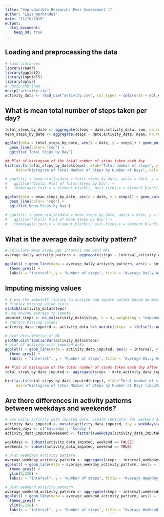```yaml
---
title: "Reproducible Research: Peer Assessment 1"
author: "Luis Hernandez"
date: "11/16/2019"
output: 
  html_document:
    keep_md: true
---
```


## Loading and preprocessing the data
```r
# load libraries
library(readr)
library(ggplot2)
library(imputeTS)
library(dplyr)
# unzip and load
unzip("activity.zip")
activity_data <- read_csv("activity.csv", col_types = cols(date = col_date(format = "%Y-%m-%d")))
```

## What is mean total number of steps taken per day?
```r
total_steps_by_date <- aggregate(steps ~ date,activity_data, sum, na.rm = TRUE)
mean_steps_by_date <- aggregate(steps ~ date,activity_data, mean, na.rm = TRUE)
```

```r
ggplot(data = total_steps_by_date, aes(x = date, y = steps)) + geom_point(color= 'red') + 
  geom_line(color= 'red') +
  ggtitle('Total Steps by Day')

## Plot of histogram of the total number of steps taken each day
hist(as.ts(total_steps_by_date$steps), xlab="Total number of steps", ylab="Number of Days", breaks = nrow(total_steps_by_date),
     main="Histogram of Total Number of Steps by Number of Days", col='skyblue3')

# ggplot() + geom_violin(data = total_steps_by_date, aes(x = date, y = steps), color= 'red') +
#   ggtitle('Violin Plot of Total Steps by Day') + 
#   theme(axis.text.x = element_blank(), axis.ticks.x = element_blank(), axis.title = element_blank())

ggplot(data = mean_steps_by_date, aes(x = date, y = steps)) + geom_point(color= 'red') + 
  geom_line(color= 'red') +
  ggtitle('Mean Steps by Day')

# ggplot() + geom_violin(data = mean_steps_by_date, aes(x = date, y = steps), color= 'red') +
#   ggtitle('Violin Plot of Mean Steps by Day') + 
#   theme(axis.text.x = element_blank(), axis.ticks.x = element_blank(), axis.title = element_blank())
```


## What is the average daily activity pattern?
```r
# Calculate mean steps per interval and omit NAs
average_daily_activity_pattern <- aggregate(steps ~ interval,activity_data, mean, na.rm = TRUE)
```

```r
ggplot() + geom_line(data = average_daily_activity_pattern, aes(x = interval, y = steps), color= 'red') +
  theme_grey() +  
  labs(x = "interval", y = "Number of steps", title = "Average Daily Activity Pattern")
```


## Imputing missing values
```r
# I use the imputeTS library to analyze and impute values based on moving avergae values
# display missing value stats
statsNA(activity_data$steps)
# use moving average to impute
imputed_steps <- na_ma(activity_data$steps, k = 4, weighting = "exponential", maxgap = Inf)
# replace missing values
activity_data_imputed <- activity_data %>% mutate(steps  = ifelse(is.na(steps), imputed_steps[1], steps))
```

```r
# plot distribution of NA
plotNA.distributionBar(activity_data$steps)
# plot of activity with imputed data
ggplot() + geom_line(data = activity_data_imputed, aes(x = interval, y = steps), color= 'red') +
  theme_grey() +  
  labs(x = "interval", y = "Number of steps", title = "Average Daily Activity Pattern (with imputed data)")
```

```r
## Plot of histogram of the total number of steps taken each day after imputing
total_steps_by_date_imputed <- aggregate(steps ~ date,activity_data_imputed, sum, na.rm = TRUE)

hist(as.ts(total_steps_by_date_imputed$steps), xlab="Total number of steps", ylab="Number of Days", breaks = nrow(total_steps_by_date),
     main="Histogram of Total Number of Steps by Number of Days (imputed)", col='skyblue3')
```

## Are there differences in activity patterns between weekdays and weekends?

```r
# use daily activity with imputed data, create indicator for weekend days and subset data 
activity_data_imputed <- mutate(activity_data_imputed, day = weekdays(activity_data_imputed$date))
weekend_days <- c('Saturday', 'Sunday')
activity_data_imputed$weekend <- factor((weekdays(activity_data_imputed$date) %in% weekend_days), levels=c(TRUE, FALSE))

weekdays <- subset(activity_data_imputed, weekend == FALSE)
weekends <- subset(activity_data_imputed, weekend == TRUE)
```



```r
# plot weekdays activity pattern
average_weekday_activity_pattern <- aggregate(steps ~ interval,weekdays, mean, na.rm = TRUE)
ggplot() + geom_line(data = average_weekday_activity_pattern, aes(x = interval, y = steps), color= 'red') +
  theme_grey() +  
  ylim(0,220) +
  labs(x = "interval", y = "Number of steps", title = "Average Weekday Activity Pattern")

# plot weekend activity pattern
average_weekend_activity_pattern <- aggregate(steps ~ interval,weekends, mean, na.rm = TRUE)
ggplot() + geom_line(data = average_weekend_activity_pattern, aes(x = interval, y = steps), color= 'red') +
  theme_grey() +  
  ylim(0,220) +
  labs(x = "interval", y = "Number of steps", title = "Average Weekend Activity Pattern")

```

